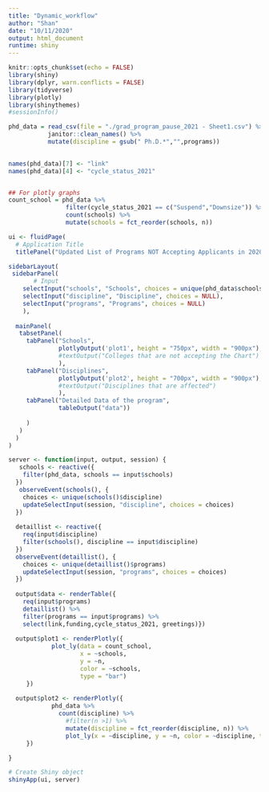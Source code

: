 ```yaml
---
title: "Dynamic_workflow"
author: "Shan"
date: "10/11/2020"
output: html_document
runtime: shiny
---
```


```r
knitr::opts_chunk$set(echo = FALSE)
library(shiny)
library(dplyr, warn.conflicts = FALSE)
library(tidyverse)
library(plotly)
library(shinythemes)
#sessionInfo()

phd_data = read_csv(file = "./grad_program_pause_2021 - Sheet1.csv") %>% 
           janitor::clean_names() %>% 
           mutate(discipline = gsub(" Ph.D.*","",programs))
          

names(phd_data)[7] <- "link"
names(phd_data)[4] <- "cycle_status_2021"


## For plotly graphs
count_school = phd_data %>% 
                filter(cycle_status_2021 == c("Suspend","Downsize")) %>% 
                count(schools) %>% 
                mutate(schools = fct_reorder(schools, n))
```

```r
ui <- fluidPage(
  # Application Title 
  titlePanel("Updated List of Programs NOT Accepting Applicants in 2020-2021 Cycle"),

sidebarLayout( 
 sidebarPanel(
       # Input
    selectInput("schools", "Schools", choices = unique(phd_data$schools)),
    selectInput("discipline", "Discipline", choices = NULL),
    selectInput("programs", "Programs", choices = NULL)
    ),
  
  mainPanel(
   tabsetPanel(
     tabPanel("Schools", 
              plotlyOutput('plot1', height = "750px", width = "900px"),
              #textOutput("Colleges that are not accepting the Chart")
              ),
     tabPanel("Disciplines", 
              plotlyOutput('plot2', height = "700px", width = "900px"),
              #textOutput("Disciplines that are affected")
              ),
     tabPanel("Detailed Data of the program", 
              tableOutput("data"))
     
     )
   )
  )
)

server <- function(input, output, session) {
   schools <- reactive({
    filter(phd_data, schools == input$schools)
  })
   observeEvent(schools(), {
    choices <- unique(schools()$discipline)
    updateSelectInput(session, "discipline", choices = choices) 
  })
  
  detaillist <- reactive({
    req(input$discipline)
    filter(schools(), discipline == input$discipline)
  })
  observeEvent(detaillist(), {
    choices <- unique(detaillist()$programs)
    updateSelectInput(session, "programs", choices = choices)
  })
  
  output$data <- renderTable({
    req(input$programs)
    detaillist() %>% 
    filter(programs == input$programs) %>% 
    select(link,funding,cycle_status_2021, greetings)})
  
  output$plot1 <- renderPlotly({
            plot_ly(data = count_school, 
                    x = ~schools, 
                    y = ~n, 
                    color = ~schools, 
                    type = "bar")
     })
  
  output$plot2 <- renderPlotly({
            phd_data %>% 
              count(discipline) %>% 
                #filter(n >1) %>% 
                mutate(discipline = fct_reorder(discipline, n)) %>% 
                plot_ly(x = ~discipline, y = ~n, color = ~discipline, type = "bar")
     })

}

# Create Shiny object
shinyApp(ui, server)
```

